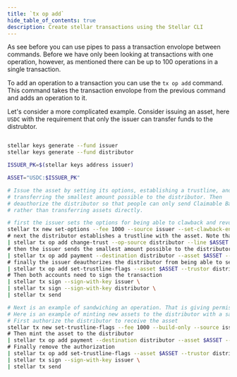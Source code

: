 ```yaml
---
title: `tx op add`
hide_table_of_contents: true
description: Create stellar transactions using the Stellar CLI
---
```


As see before you can use pipes to pass a transaction envolope between commands. Before we have only been looking at transactions with one operation, 
however, as mentioned there can be up to 100 operations in a single transaction.

To add an operation to a transaction you can use the `tx op add` command. This command takes the transaction envolope from the previous command and adds an operation to it.

Let's consider a more complicated example. Consider issuing an asset, here `USDC` with the requirement that only the issuer can transfer funds to the distrubtor.

```sh

stellar keys generate --fund issuer
stellar keys generate --fund distributor 

ISSUER_PK=$(stellar keys address issuer)

ASSET="USDC:$ISSUER_PK"

# Issue the asset by setting its options, establishing a trustline, and
# transferring the smallest amount possible to the distributor. Then
# deauthorize the distributor so that people can only send Claimable Balances,
# rather than transferring assets directly.

# first the issuer sets the options for being able to clawback and revoke the asset
stellar tx new set-options --fee 1000 --source issuer --set-clawback-enabled --set-revocable --build-only \
# next the distributor establishes a trustline with the asset. Note that here the distributor the source account for the operation, not the issuer
| stellar tx op add change-trust --op-source distributor --line $ASSET \
# then the issuer sends the smallest amount possible to the distributor
| stellar tx op add payment --destination distributor --asset $ASSET --amount 1 \
# finally the issuer deauthorizes the distributor from being able to send the asset
| stellar tx op add set-trustline-flags --asset $ASSET --trustor distributor --clear-authorize \
# Then both accounts need to sign the transaction
| stellar tx sign --sign-with-key issuer \
| stellar tx sign --sign-with-key distributor \
| stellar tx send

# Next is an example of sandwiching an operation. That is giving permission in one operation, preforming the operation, and then removing the permission in a third operation. 
# Here is an example of minting new assets to the distributor with a sandwich transaction
# First authorize the distributor to receive the asset
stellar tx new set-trustline-flags --fee 1000 --build-only --source issuer --asset $ASSET --trustor $distributor_PK --set-authorize \
# Then mint the asset to the distributor
| stellar tx op add payment --destination distributor --asset $ASSET --amount 1_000_000_000_000 \
# Finally remove the authorization
| stellar tx op add set-trustline-flags --asset $ASSET --trustor distributor --clear-authorize \
| stellar tx sign --sign-with-key issuer \
| stellar tx send
```